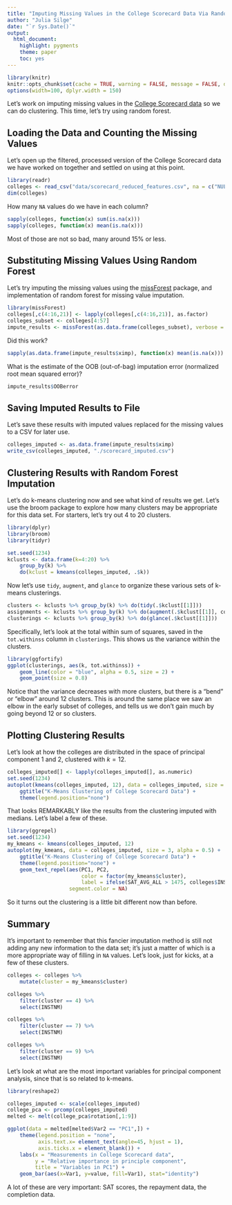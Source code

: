 ```yaml
---
title: "Imputing Missing Values in the College Scorecard Data Via Random Forest"
author: "Julia Silge"
date: "`r Sys.Date()`"
output:
  html_document:
    highlight: pygments
    theme: paper
    toc: yes
---
```


```r
library(knitr)
knitr::opts_chunk$set(cache = TRUE, warning = FALSE, message = FALSE, dpi = 180)
options(width=100, dplyr.width = 150)
```

Let's work on imputing missing values in the [College Scorecard data]((https://collegescorecard.ed.gov/data/)) so we can do clustering. This time, let's try using random forest.

## Loading the Data and Counting the Missing Values

Let's open up the filtered, processed version of the College Scorecard data we have worked on together and settled on using at this point.

```r
library(readr)
colleges <- read_csv("data/scorecard_reduced_features.csv", na = c("NULL", "PrivacySuppressed"))
dim(colleges)
```

How many `NA` values do we have in each column?

```r
sapply(colleges, function(x) sum(is.na(x)))
sapply(colleges, function(x) mean(is.na(x)))
```

Most of those are not so bad, many around 15% or less.

## Substituting Missing Values Using Random Forest

Let's try imputing the missing values using the [missForest](https://cran.r-project.org/web/packages/missForest/index.html) package, and implementation of random forest for missing value imputation.

```r
library(missForest)
colleges[,c(4:16,21)] <- lapply(colleges[,c(4:16,21)], as.factor)
colleges_subset <- colleges[4:57]
impute_results <- missForest(as.data.frame(colleges_subset), verbose = TRUE)
```

Did this work?

```r
sapply(as.data.frame(impute_results$ximp), function(x) mean(is.na(x)))
```

What is the estimate of the OOB (out-of-bag) imputation error (normalized root mean squared error)?

```r
impute_results$OOBerror
```

## Saving Imputed Results to File

Let's save these results with imputed values replaced for the missing values to a CSV for later use.

```r
colleges_imputed <- as.data.frame(impute_results$ximp)
write_csv(colleges_imputed, "./scorecard_imputed.csv")
```

## Clustering Results with Random Forest Imputation

Let's do k-means clustering now and see what kind of results we get. Let's use the broom package to explore how many clusters may be appropriate for this data set. For starters, let's try out 4 to 20 clusters.

```r
library(dplyr)
library(broom)
library(tidyr)

set.seed(1234)
kclusts <- data.frame(k=4:20) %>% 
    group_by(k) %>% 
    do(kclust = kmeans(colleges_imputed, .$k))
```

Now let's use `tidy`, `augment`, and `glance` to organize these various sets of k-means clusterings.

```r
clusters <- kclusts %>% group_by(k) %>% do(tidy(.$kclust[[1]]))
assignments <- kclusts %>% group_by(k) %>% do(augment(.$kclust[[1]], colleges_imputed))
clusterings <- kclusts %>% group_by(k) %>% do(glance(.$kclust[[1]]))
```

Specifically, let's look at the total within sum of squares, saved in the `tot.withinss` column in `clusterings`. This shows us the variance within the clusters.

```r
library(ggfortify)
ggplot(clusterings, aes(k, tot.withinss)) +
    geom_line(color = "blue", alpha = 0.5, size = 2) +
    geom_point(size = 0.8)
```

Notice that the variance decreases with more clusters, but there is a "bend" or "elbow" around 12 clusters. This is around the same place we saw an elbow in the early subset of colleges, and tells us we don't gain much by going beyond 12 or so clusters. 

## Plotting Clustering Results

Let's look at how the colleges are distributed in the space of principal component 1 and 2, clustered with $k = 12$.

```r
colleges_imputed[] <- lapply(colleges_imputed[], as.numeric)
set.seed(1234)
autoplot(kmeans(colleges_imputed, 12), data = colleges_imputed, size = 3, alpha = 0.5) + 
    ggtitle("K-Means Clustering of College Scorecard Data") +
    theme(legend.position="none")
```

That looks REMARKABLY like the results from the clustering imputed with medians. Let's label a few of these.

```r
library(ggrepel)
set.seed(1234)
my_kmeans <- kmeans(colleges_imputed, 12)
autoplot(my_kmeans, data = colleges_imputed, size = 3, alpha = 0.5) + 
    ggtitle("K-Means Clustering of College Scorecard Data") +
    theme(legend.position="none") +
    geom_text_repel(aes(PC1, PC2, 
                        color = factor(my_kmeans$cluster), 
                        label = ifelse(SAT_AVG_ALL > 1475, colleges$INSTNM,'')),
                    segment.color = NA)
```

So it turns out the clustering is a little bit different now than before.

## Summary

It's important to remember that this fancier imputation method is still not adding any new information to the data set; it's just a matter of which is a more appropriate way of filling in `NA` values. Let's look, just for kicks, at a few of these clusters.

```r
colleges <- colleges %>% 
    mutate(cluster = my_kmeans$cluster) 

colleges %>%
    filter(cluster == 4) %>%
    select(INSTNM)

colleges %>%
    filter(cluster == 7) %>%
    select(INSTNM)

colleges %>%
    filter(cluster == 9) %>%
    select(INSTNM)

```

Let's look at what are the most important variables for principal component analysis, since that is so related to k-means.

```r
library(reshape2)

colleges_imputed <- scale(colleges_imputed)
college_pca <- prcomp(colleges_imputed)
melted <- melt(college_pca$rotation[,1:9])

ggplot(data = melted[melted$Var2 == "PC1",]) +
    theme(legend.position = "none", 
          axis.text.x= element_text(angle=45, hjust = 1), 
          axis.ticks.x = element_blank()) + 
    labs(x = "Measurements in College Scorecard data",
         y = "Relative importance in principle component",
         title = "Variables in PC1") +
    geom_bar(aes(x=Var1, y=value, fill=Var1), stat="identity")

```

A lot of these are very important: SAT scores, the repayment data, the completion data.